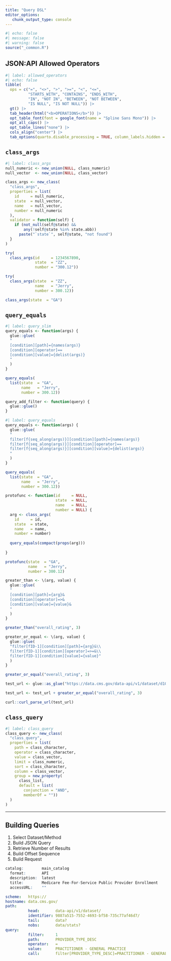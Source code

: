 ```yaml
---
title: "Query DSL"
editor_options: 
   chunk_output_type: console
---
```


```r
#| echo: false
#| message: false
#| warning: false
source("_common.R")
```

::: callout

## JSON:API Allowed Operators

```r
#| label: allowed_operators
#| echo: false
tibble(
  ops = c("=", "<>", ">", ">=", "<", "<=", 
          "STARTS_WITH", "CONTAINS", "ENDS_WITH", 
          "IN", "NOT IN", "BETWEEN", "NOT BETWEEN", 
          "IS NULL", "IS NOT NULL")) |> 
  gt() |> 
  tab_header(html("<b>OPERATIONS</b>")) |> 
  opt_table_font(font = google_font(name = "Spline Sans Mono")) |> 
  opt_all_caps() |> 
  opt_table_lines("none") |> 
  cols_align("center") |> 
  tab_options(quarto.disable_processing = TRUE, column_labels.hidden = TRUE)
```

::: 

## `class_args`

```r
#| label: class_args
null_numeric <- new_union(NULL, class_numeric)
null_vector  <- new_union(NULL, class_vector)

class_args <- new_class(
  "class_args",
  properties = list(
    id     = null_numeric,
    state  = null_vector,
    name   = null_vector,
    number = null_numeric
  ),
  validator = function(self) { 
    if (not_null(self@state) && 
        any(!self@state %in% state.abb)) 
      paste("`state`", self@state, "not found")
  }
)

try(
  class_args(id     = 1234567890, 
             state  = "ZZ",
             number = "300.12"))

try(
  class_args(state  = "ZZ",
             name   = "Jerry",
             number = 300.12))

class_args(state  = "GA")
```

## `query_equals`

```r
#| label: query_slim
query_equals <- function(args) {
  glue::glue(
  "
  [condition][path]={names(args)}
  [condition][operator]==
  [condition][value]={delist(args)}
  "
  )
}

query_equals(
  list(state  = "GA", 
       name   = "Jerry", 
       number = 300.12))

query_add_filter <- function(query) {
  glue::glue()
}
```


```r
#| label: query_equals
query_equals <- function(args) {
  glue::glue(
  "
  filter[f{seq_along(args)}][condition][path]={names(args)}
  filter[f{seq_along(args)}][condition][operator]==
  filter[f{seq_along(args)}][condition][value]={delist(args)}
  "
  )
}

query_equals(
  list(state  = "GA", 
       name   = "Jerry", 
       number = 300.12))
```


```r
protofunc <- function(id     = NULL, 
                      state  = NULL, 
                      name   = NULL, 
                      number = NULL) {
  arg <- class_args(
    id     = id,
    state  = state,
    name   = name,
    number = number)
  
  query_equals(compact(props(arg)))
  
}

protofunc(state  = "GA", 
          name   = "Jerry", 
          number = 300.12)
```



```r
greater_than <- \(arg, value) {
  glue::glue(
  "
  [condition][path]={arg}&
  [condition][operator]=>&
  [condition][value]={value}&
  "
  )
}

greater_than("overall_rating", 3)

greater_or_equal <- \(arg, value) {
  glue::glue(
  "filter[fID-1][condition][path]={arg}&\\
  filter[fID-1][condition][operator]=>=&\\
  filter[fID-1][condition][value]={value}"
  )
}

greater_or_equal("overall_rating", 3)

test_url <- glue::as_glue("https://data.cms.gov/data-api/v1/dataset/d10d792e-ea6e-4145-8512-34efbc1be04b/data?size=10&offset=0&")

test_url <- test_url + greater_or_equal("overall_rating", 3)

curl::curl_parse_url(test_url)
```

## `class_query`

```r
#| label: class_query
class_query <- new_class(
  "class_query",
  properties = list(
    path = class_character,
    operator = class_character,
    value = class_vector,
    limit = class_numeric,
    sort = class_character, 
    column = class_vector,
    group = new_property(
      class_list,
      default = list(
        conjunction = "AND",
        memberOf = ""))
  )
)
```

--------------------------------------------------------------------------------

## Building Queries

   1. Select Dataset/Method
   1. Build JSON Query
   1. Retrieve Number of Results
   1. Build Offset Sequence
   1. Build Request

```r
catalog:        main_catalog
  format:       API
  description:  latest
  title:        Medicare Fee-For-Service Public Provider Enrollment
  accessURL:    ""
```

```.yaml
scheme:   https://
hostname: data.cms.gov/
path:
          head:       data-api/v1/dataset/
          identifier: 9887a515-7552-4693-bf58-735c77af46d7/
          tail:       data?
          nobs:       data/stats?
query:
          filter:     1
          path:       PROVIDER_TYPE_DESC
          operator:   =
          value:      PRACTITIONER - GENERAL PRACTICE
          call:       filter[PROVIDER_TYPE_DESC]=PRACTITIONER - GENERAL PRACTICE
```
